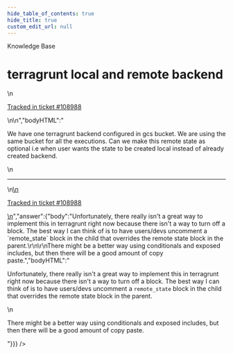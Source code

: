 ```yaml
---
hide_table_of_contents: true
hide_title: true
custom_edit_url: null
---
```



<CenterLayout>
<span className="title">Knowledge Base</span>
<h1>terragrunt local and remote backend</h1>
<GitHub discussion={{"id":"D_kwDOF8slf84AQF9e","number":505,"author":{"login":"kkumaar999"},"title":"terragrunt local and remote backend","body":"\nWe have one terragrunt backend configured in gcs bucket. We are using the same bucket for all the executions. Can we make this remote state as optional i.e when user wants the state to be created local instead of already created backend.\n\n---\n\n<ins datetime=\"2022-07-15T07:22:05Z\">\n  <p><a href=\"https://support.gruntwork.io/hc/requests/108988\">Tracked in ticket #108988</a></p>\n</ins>\n","bodyHTML":"<p dir=\"auto\">We have one terragrunt backend configured in gcs bucket. We are using the same bucket for all the executions. Can we make this remote state as optional i.e when user wants the state to be created local instead of already created backend.</p>\n<hr>\n<ins datetime=\"2022-07-15T07:22:05Z\">\n  <p dir=\"auto\"><a href=\"https://support.gruntwork.io/hc/requests/108988\" rel=\"nofollow\">Tracked in ticket #108988</a></p>\n</ins>","answer":{"body":"Unfortunately, there really isn't a great way to implement this in terragrunt right now because there isn't a way to turn off a block. The best way I can think of is to have users/devs uncomment a `remote_state` block in the child that overrides the remote state block in the parent.\r\n\r\nThere might be a better way using conditionals and exposed includes, but then there will be a good amount of copy paste.","bodyHTML":"<p dir=\"auto\">Unfortunately, there really isn't a great way to implement this in terragrunt right now because there isn't a way to turn off a block. The best way I can think of is to have users/devs uncomment a <code class=\"notranslate\">remote_state</code> block in the child that overrides the remote state block in the parent.</p>\n<p dir=\"auto\">There might be a better way using conditionals and exposed includes, but then there will be a good amount of copy paste.</p>"}}} />

</CenterLayout>
  

<!-- ##DOCS-SOURCER-START
{
  "sourcePlugin": "github-discussions",
  "hash": "8aee7fede2bb183f9bb002ea8ccc498f"
}
##DOCS-SOURCER-END -->
